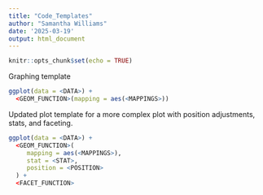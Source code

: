 ```yaml
---
title: "Code_Templates"
author: "Samantha Williams"
date: '2025-03-19'
output: html_document
---
```


```r
knitr::opts_chunk$set(echo = TRUE)
```

Graphing template
```r
ggplot(data = <DATA>) + 
  <GEOM_FUNCTION>(mapping = aes(<MAPPINGS>))
```

Updated plot template for a more complex plot with position adjustments, stats, and faceting.
```r
ggplot(data = <DATA>) + 
  <GEOM_FUNCTION>(
     mapping = aes(<MAPPINGS>),
     stat = <STAT>, 
     position = <POSITION>
  ) +
  <FACET_FUNCTION>
```

